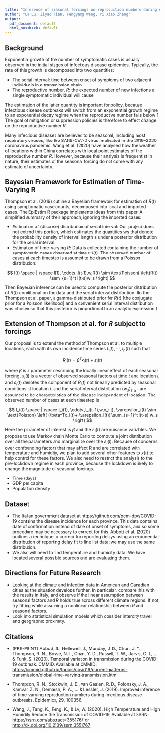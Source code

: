 ```yaml
---
title: "Inference of seasonal forcings on reproduction numbers during epidemics"
author: "Lu Lu, Ziyao Tian, Fengyang Wang, Yi Xiao Zhang"
output:
  pdf_document: default
  html_notebook: default
---
```


## Background

Exponential growth of the number of symptomatic cases is usually observed in the initial stages of infectious disease epidemics. Typically, the rate of this growth is decomposed into two quantities:

- The serial interval: time between onset of symptoms of two adjacent individuals in a transmission chain
- The reproductive number, $R$: the expected number of new infections a single symptomatic individual will cause

The estimation of the latter quantity is important for policy, because infectious disease outbreaks will switch from an exponential growth regime to an exponential decay regime when the reproductive number falls below 1. The goal of mitigation or suppression policies is therefore to effect change on the reproductive number $R$.

Many infectious diseases are believed to be seasonal, including most respiratory viruses, like the SARS-CoV-2 virus implicated in the 2019–2020 coronavirus pandemic. Wang et al. (2020) have analysed how the weather of locations within China correlates with local point estimates of the reproductive number $R$. However, because their analysis is frequentist in nature, their estimates of the seasonal forcing do not come with any estimate of uncertainty.

## Bayesian Framework for Estimation of Time-Varying R

Thompson et al. (2019) outline a Bayesian framework for estimation of $R(t)$ using symptomatic case counts, decomposed into local and imported cases. The EpiEstim R package implements ideas from this paper. A simplified summary of their approach, ignoring the imported cases:

- Estimation of (discrete) distribution of serial interval: Our project does not extend this portion, which estimates the quantities ws that denote the probability density of interval length s under a posterior distribution for the serial interval.
- Estimation of time-varying $R$: Data is collected containing the number of symptomatic cases observed at time $t$: $I(t)$. The observed number of cases at each timestep is assumed to be drawn from a Poisson distribution:

$$ I(t) \space | \space  I(1), \cdots ,I(t-1),w,R(t) \sim \text{Poisson} \left(R(t) \sum_{s=1}^t I(t-s)w_s \right) $$

Then Bayesian inference can be used to compute the posterior distribution of $R(t)$ conditional on the data and the serial interval distribution. (In the Thompson et al. paper, a gamma-distributed prior for $R(t)$ [the conjugate prior for a Poisson likelihood] and a convenient serial interval distribution was chosen so that this posterior is proportional to an analytic expression.)

## Extension of Thompson et al. for $R$ subject to forcings

Our proposal is to extend the method of Thompson et al. to multiple locations, each with its own incidence time series $I_1(t),\cdots,I_n(t)$ such that

$$ R_i(t) = \beta^T x_i(t) + \varepsilon_i(t) $$

where $\beta$ is a parameter describing the locally linear effect of each seasonal forcing, $x_i(t)$ is a vector of observed seasonal factors at time $t$ and location $i$, and $\varepsilon_i(t)$ denotes the component of $R_i(t)$ not linearly predicted by seasonal conditions at location $i$.  and the serial interval distribution $(w_s)_{s \geq 1}$ are assumed to be characteristics of the disease independent of location. The observed number of cases at each timestep is

$$ I_i(t) \space | \space I_i(1), \cdots ,I_i(t-1),w,x_i(t), \varepsilon_i(t) \sim \text{Poisson} \left( (\beta^Tx_i(t)+ \varepsilon_i(t)) \sum_{s=1}^t I(t-s) w_s \right) $$

Here the parameter of interest is $\beta$ and the $\varepsilon_i(t)$ are nuisance variables. We propose to use Markov chain Monte Carlo to compute a joint distribution over all the parameters and marginalize over the $\varepsilon_i(t)$.
Because of concerns over confounding factors that may affect R and are correlated with temperature and humidity, we plan to add several other features to $x(t)$ to help control for these factors. We also need to restrict the analysis to the pre-lockdown regime in each province, because the lockdown is likely to change the magnitude of seasonal forcings.

- Time (days)
- GDP per capita
- Population density

## Dataset

- The Italian government dataset at https://github.com/pcm-dpc/COVID-19 contains the disease incidence for each province. This data contains date of confirmation instead of date of onset of symptoms, and so some procedure may be necessary to correct for this. Abbott et al. (2020) outlines a technique to correct for reporting delays using an exponential distribution of reporting delay fit to line list data; we may use the same distribution.
- We also will need to find temperature and humidity data. We have located several possible sources and are evaluating them.

## Directions for Future Research

- Looking at the climate and infection data in American and Canadian cities as the situation develops further. In particular, compare this with the results in Italy, and observe if the linear assumption between seasonal factors and $R$ holds true across different climate regions. If not, try fitting while assuming a nonlinear relationship between $R$ and seasonal factors.
- Look into statistical simulation models which consider intercity travel and geographic proximity.

## Citations

- (PRE-PRINT) Abbott, S., Hellewell, J., Munday, J. D., Chun, J. Y., Thompson, R. N., Bosse, N. I., Chan, Y. D., Russell, T. W., Jarvis, C. I., ... & Funk, S. (2020). Temporal variation in transmission during the COVID-19 outbreak. CMMID. Available at CMMID: [https://cmmid.github.io/topics/covid19/current-patterns-transmission/global-time-varying-transmission.html](https://cmmid.github.io/topics/covid19/current-patterns-transmission/global-time-varying-transmission.html)

- Thompson, R. N., Stockwin, J. E., van Gaalen, R. D., Polonsky, J. A., Kamvar, Z. N., Demarsh, P. A., ... & Lessler, J. (2019). Improved inference of time-varying reproduction numbers during infectious disease outbreaks. Epidemics, 29, 100356.

- Wang, J., Tang, K., Feng, K., & Lv, W. (2020). High Temperature and High Humidity Reduce the Transmission of COVID-19. Available at SSRN: [https://ssrn.com/abstract=3551767](https://ssrn.com/abstract=3551767) or [http://dx.doi.org/10.2139/ssrn.3551767](http://dx.doi.org/10.2139/ssrn.3551767)